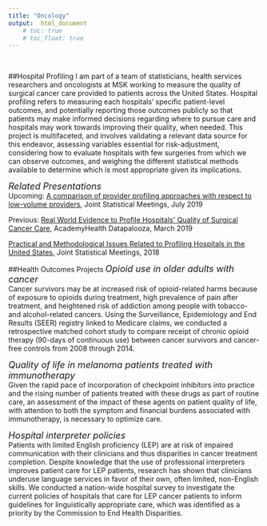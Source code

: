 ```yaml
---
title: "Oncology"
output:  html_document
    # toc: true
    # toc_float: true
---
```

<link rel="stylesheet" href="fonts/academicons.min.css"/>  
<!-- Global site tag (gtag.js) - Google Analytics -->
<script async src="https://www.googletagmanager.com/gtag/js?id=UA-137654852-1"></script>
<script>
  window.dataLayer = window.dataLayer || [];
  function gtag(){dataLayer.push(arguments);}
  gtag('js', new Date());

  gtag('config', 'UA-137654852-1');
</script>

##Hospital Profiling
I am part of a team of statisticians, health services researchers and oncologists at MSK working to measure the quality of surgical cancer care provided to patients across the United States. Hospital profiling refers to measuring each hospitals' specific patient-level outcomes, and potentially reporting those outcomes publicly so that patients may make informed decisions regarding where to pursue care and hospitals may work towards improving their quality, when needed. This project is multifaceted, and involves validating a relevant data source for this endeavor, assessing variables essential for risk-adjustment, considering how to evaluate hospitals with few surgeries from which we can observe outcomes, and weighing the different statistical methods available to determine which is most appropriate given its implications.  

<font size="4"><i> Related Presentations </font></i>  
Upcoming: [A comparison of provider profiling approaches with respect to low-volume providers](https://ww2.amstat.org/meetings/jsm/2019/onlineprogram/AbstractDetails.cfm?abstractid=306713), Joint Statistical Meetings, July 2019

Previous: 
[Real World Evidence to Profile Hospitals\' Quality of Surgical Cancer Care](https://academyhealth.confex.com/academyhealth/2019hdp/meetingapp.cgi/Session/19968), AcademyHealth Datapalooza, March 2019   

[Practical and Methodological Issues Related to Profiling Hospitals in the United States](https://ww2.amstat.org/meetings/jsm/2018/onlineprogram/ActivityDetails.cfm?SessionID=215548), Joint Statistical Meetings, 2018   

##Health Outcomes Projects
<font size="4"><i>Opioid use in older adults with cancer  </font></i>  
Cancer survivors may be at increased risk of opioid-related harms because of exposure to opioids during treatment, high prevalence of pain after treatment, and heightened risk of addiction among people with tobacco- and alcohol-related cancers. Using the Surveillance, Epidemiology and End Results (SEER) registry linked to Medicare claims, we conducted a retrospective matched cohort study to compare receipt of chronic opioid therapy (90-days of continuous use) between cancer survivors and cancer-free controls from 2008 through 2014.  

<font size="4"><i>Quality of life in melanoma patients treated with immunotherapy </font></i>   
Given the rapid pace of incorporation of checkpoint inhibitors into practice and the rising number of patients treated with these drugs as part of routine care, an assessment of the impact of these agents on patient quality of life, with attention to both the symptom and financial burdens associated with immunotherapy, is necessary to optimize care. 

<font size="4"><i>Hospital interpreter policies  </font></i>  
Patients with limited English proficiency (LEP) are at risk of impaired communication with their clinicians and thus disparities in cancer treatment completion. Despite knowledge that the use of professional interpreters improves patient care for LEP patients, research has shown that clinicians underuse language services in favor of their own, often limited, non-English skills. We conducted a nation-wide hospital survey to investigate the current policies of hospitals that care for LEP cancer patients to inform guidelines for linguistically appropriate care, which was identified as a priority by the Commission to End Health Disparities.
<br>

<!-- * The prevalence of potentially modifiable functional deficits and the subsequent use of occupational and physical therapy by older adults with cancer -->